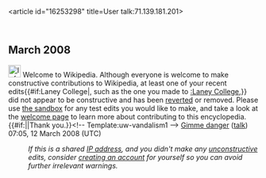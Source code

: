 <article id="16253298" title=User talk:71.139.181.201>
	<talkpage id="16253298" title="User talk:71.139.181.201">


== March 2008 ==
[[Image:Information.svg|25px]] Welcome to Wikipedia. Although everyone is welcome to make constructive contributions to Wikipedia, at least one of your recent edits{{#if:Laney College|, such as the one you made to [[:Laney College]],}} did not appear to be constructive and has been [[Help:Reverting|reverted]] or removed.  Please use [[Wikipedia:Sandbox|the sandbox]] for any test edits you would like to make, and take a look at the [[Wikipedia:Welcoming committee/Welcome to Wikipedia|welcome page]] to learn more about contributing to this encyclopedia. {{#if:|{{{2}}}|Thank you.}}&lt;!-- Template:uw-vandalism1 --&gt; [[User:Gimme danger|Gimme danger]] ([[User talk:Gimme danger|talk]]) 07:05, 12 March 2008 (UTC)
:''If this is a shared [[IP address]], and you didn't make any [[Wikipedia:vandalism|unconstructive]] edits, consider [[Wikipedia:Why create an account?|creating an account]] for yourself so you can avoid further irrelevant warnings.''
	</talkpage>
</article>